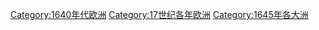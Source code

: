 [[Category:1640年代欧洲|Category:1640年代欧洲]]
[[Category:17世纪各年欧洲|Category:17世纪各年欧洲]]
[[Category:1645年各大洲|Category:1645年各大洲]]
